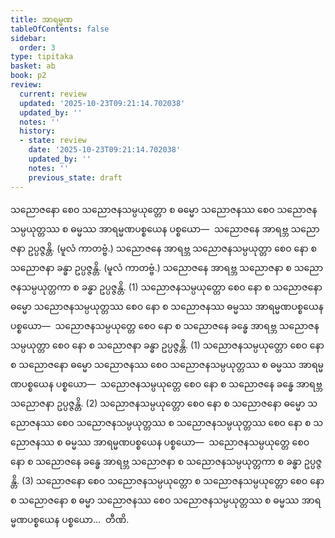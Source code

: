 ```yaml
---
title: အာရမ္မဏ
tableOfContents: false
sidebar:
  order: 3
type: tipitaka
basket: ab
book: p2
review:
  current: review
  updated: '2025-10-23T09:21:14.702038'
  updated_by: ''
  notes: ''
  history:
  - state: review
    date: '2025-10-23T09:21:14.702038'
    updated_by: ''
    notes: ''
    previous_state: draft
---
```



<ReviewStatus review={frontmatter.review} showDetails={true} />

<HypothesisAnnotation frontmatter={frontmatter} />

<DynamicBreadcrumb />

<Division number="107" book="p2" e="ch" v="38" p="198">

<Paragraph number="1590" book="p2">
သညောဇနော စေဝ သညောဇနသမ္ပယုတ္တော စ ဓမ္မော သညောဇနဿ စေဝ သညောဇနသမ္ပယုတ္တဿ စ ဓမ္မဿ အာရမ္မဏပစ္စယေန ပစ္စယော—  သညောဇနေ အာရဗ္ဘ သညောဇနာ ဥပ္ပဇ္ဇန္တိ. (မူလံ ကာတဗ္ဗံ.) သညောဇနေ အာရဗ္ဘ သညောဇနသမ္ပယုတ္တာ စေဝ နော စ သညောဇနာ ခန္ဓာ ဥပ္ပဇ္ဇန္တိ. (မူလံ ကာတဗ္ဗံ.) သညောဇနေ အာရဗ္ဘ သညောဇနာ စ သညောဇနသမ္ပယုတ္တကာ စ ခန္ဓာ ဥပ္ပဇ္ဇန္တိ. (1)
</Paragraph>

<Paragraph number="1591" book="p2">
သညောဇနသမ္ပယုတ္တော စေဝ နော စ သညောဇနော ဓမ္မော သညောဇနသမ္ပယုတ္တဿ စေဝ နော စ သညောဇနဿ ဓမ္မဿ အာရမ္မဏပစ္စယေန ပစ္စယော—  သညောဇနသမ္ပယုတ္တေ စေဝ နော စ သညောဇနေ ခန္ဓေ အာရဗ္ဘ သညောဇနသမ္ပယုတ္တာ စေဝ နော စ သညောဇနာ ခန္ဓာ ဥပ္ပဇ္ဇန္တိ. (1)
</Paragraph>

<Paragraph number="1592" book="p2">
သညောဇနသမ္ပယုတ္တော စေဝ နော စ သညောဇနော ဓမ္မော သညောဇနဿ စေဝ သညောဇနသမ္ပယုတ္တဿ စ ဓမ္မဿ အာရမ္မဏပစ္စယေန ပစ္စယော—  သညောဇနသမ္ပယုတ္တေ စေဝ နော စ သညောဇနေ ခန္ဓေ အာရဗ္ဘ သညောဇနာ ဥပ္ပဇ္ဇန္တိ. (2)
</Paragraph>

<Paragraph number="1593" book="p2">
သညောဇနသမ္ပယုတ္တော စေဝ နော စ သညောဇနော ဓမ္မော သညောဇနဿ စေဝ သညောဇနသမ္ပယုတ္တဿ စ သညောဇနသမ္ပယုတ္တဿ စေဝ နော စ သညောဇနဿ စ ဓမ္မဿ အာရမ္မဏပစ္စယေန ပစ္စယော—  သညောဇနသမ္ပယုတ္တေ စေဝ နော စ သညောဇနေ ခန္ဓေ အာရဗ္ဘ သညောဇနာ စ သညောဇနသမ္ပယုတ္တကာ စ ခန္ဓာ ဥပ္ပဇ္ဇန္တိ. (3)
</Paragraph>

<Paragraph number="1594" book="p2">
သညောဇနော စေဝ သညောဇနသမ္ပယုတ္တော စ သညောဇနသမ္ပယုတ္တော စေဝ နော စ သညောဇနော စ ဓမ္မာ သညောဇနဿ စေဝ သညောဇနသမ္ပယုတ္တဿ စ ဓမ္မဿ အာရမ္မဏပစ္စယေန ပစ္စယော…  တီဏိ.
</Paragraph>
</Division>